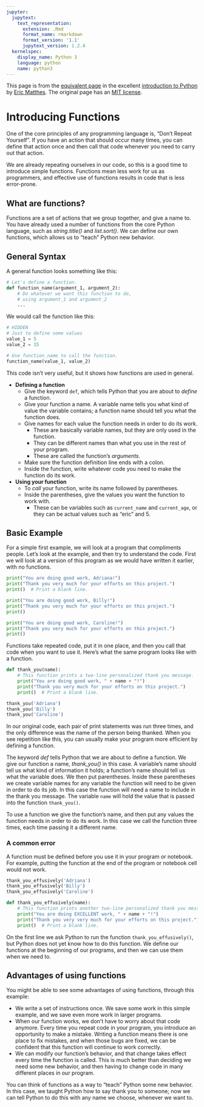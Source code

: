 ```yaml
---
jupyter:
  jupytext:
    text_representation:
      extension: .Rmd
      format_name: rmarkdown
      format_version: '1.1'
      jupytext_version: 1.2.4
  kernelspec:
    display_name: Python 3
    language: python
    name: python3
---
```


This page is from the [equivalent
page](http://introtopython.org/introducing_functions.html) in the excellent
[introduction to Python](http://introtopython.org) by [Eric
Matthes](https://github.com/ehmatthes).  The original page has an [MIT
license](https://github.com/ehmatthes/intro_programming/blob/master/LICENSE.md).


# Introducing Functions

One of the core principles of any programming language is, "Don't Repeat Yourself". If you have an action that should occur many times, you can define that action once and then call that code whenever you need to carry out that action.

We are already repeating ourselves in our code, so this is a good time to introduce simple functions. Functions mean less work for us as programmers, and effective use of functions results in code that is less error-prone.


## What are functions?

Functions are a set of actions that we group together, and give a name to. You have already used a number of functions from the core Python language, such as *string.title()* and *list.sort()*. We can define our own functions, which allows us to "teach" Python new behavior.


## General Syntax

A general function looks something like this:

```python
# Let's define a function.
def function_name(argument_1, argument_2):
    # Do whatever we want this function to do,
    # using argument_1 and argument_2
    ...
```

We would call the function like this:

```python
# HIDDEN
# Just to define some values
value_1 = 5
value_2 = 15
```

```python
# Use function_name to call the function.
function_name(value_1, value_2)
```

This code isn't very useful, but it shows how functions are used in general.

- **Defining a function**
    - Give the keyword `def`, which tells Python that you are about to *define* a function.
    - Give your function a name. A variable name tells you what kind of value the variable contains; a function name should tell you what the function does.
    - Give names for each value the function needs in order to do its work.
        - These are basically variable names, but they are only used in the function.
        - They can be different names than what you use in the rest of your program.
        - These are called the function's *arguments*.
    - Make sure the function definition line ends with a colon.
    - Inside the function, write whatever code you need to make the function do its work.
- **Using your function**
    - To *call* your function, write its name followed by parentheses.
    - Inside the parentheses, give the values you want the function to work
      with.
        - These can be variables such as `current_name` and `current_age`, or
          they can be actual values such as "eric" and 5.


## Basic Example

For a simple first example, we will look at a program that compliments people. Let's look at the example, and then try to understand the code. First we will look at a version of this program as we would have written it earlier, with no functions.

```python
print("You are doing good work, Adriana!")
print("Thank you very much for your efforts on this project.")
print()  # Print a blank line.

print("You are doing good work, Billy!")
print("Thank you very much for your efforts on this project.")
print()

print("You are doing good work, Caroline!")
print("Thank you very much for your efforts on this project.")
print()
```

Functions take repeated code, put it in one place, and then you call that code when you want to use it. Here's what the same program looks like with a function.

```python
def thank_you(name):
    # This function prints a two-line personalized thank you message.
    print("You are doing good work, " + name + "!")
    print("Thank you very much for your efforts on this project.")
    print()  # Print a blank line.

thank_you('Adriana')
thank_you('Billy')
thank_you('Caroline')
```

In our original code, each pair of print statements was run three times, and the only difference was the name of the person being thanked. When you see repetition like this, you can usually make your program more efficient by defining a function.

The keyword *def* tells Python that we are about to define a function. We give our function a name, *thank\_you()* in this case. A variable's name should tell us what kind of information it holds; a function's name should tell us what the variable does.  We then put parentheses. Inside these parentheses we create variable names for any variable the function will need to be given in order to do its job. In this case the function will need a name to include in the thank you message. The variable `name` will hold the value that is passed into the function `thank_you()`.

To use a function we give the function's name, and then put any values the function needs in order to do its work. In this case we call the function three times, each time passing it a different name.


### A common error

A function must be defined before you use it in your program or notebook. For
example, putting the function at the end of the program or notebook cell would
not work.

```python
thank_you_effusively('Adriana')
thank_you_effusively('Billy')
thank_you_effusively('Caroline')

def thank_you_effusively(name):
    # This function prints another two-line personalized thank you message.
    print("You are doing EXCELLENT work, " + name + "!")
    print("Thank you very very much for your efforts on this project.")
    print()  # Print a blank line.
```

On the first line we ask Python to run the function `thank_you_effusively()`,
but Python does not yet know how to do this function. We define our functions
at the beginning of our programs, and then we can use them when we need to.


## Advantages of using functions

You might be able to see some advantages of using functions, through this example:

- We write a set of instructions once. We save some work in this simple
  example, and we save even more work in larger programs.
- When our function works, we don't have to worry about that code anymore.
  Every time you repeat code in your program, you introduce an opportunity to
  make a mistake. Writing a function means there is one place to fix mistakes,
  and when those bugs are fixed, we can be confident that this function will
  continue to work correctly.
- We can modify our function's behavior, and that change takes effect every
  time the function is called. This is much better than deciding we need some
  new behavior, and then having to change code in many different places in our
  program.


You can think of functions as a way to "teach" Python some new behavior. In
this case, we taught Python how to say thank you to someone; now we can tell
Python to do this with any name we choose, whenever we want to.
